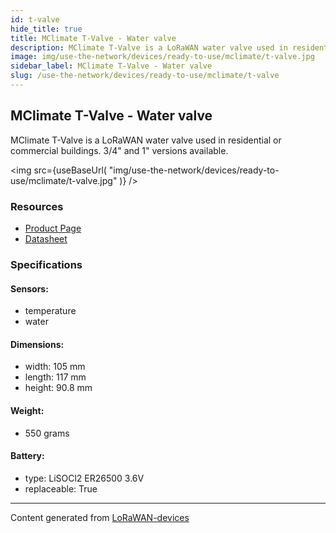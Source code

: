 ```yaml
---
id: t-valve
hide_title: true
title: MClimate T-Valve - Water valve
description: MClimate T-Valve is a LoRaWAN water valve used in residential or commercial buildings. 3/4" and 1" versions available.
image: img/use-the-network/devices/ready-to-use/mclimate/t-valve.jpg
sidebar_label: MClimate T-Valve - Water valve
slug: /use-the-network/devices/ready-to-use/mclimate/t-valve
---
```



## MClimate T-Valve - Water valve

MClimate T-Valve is a LoRaWAN water valve used in residential or commercial buildings. 3/4" and 1" versions available.

<img
src={useBaseUrl(
"img/use-the-network/devices/ready-to-use/mclimate/t-valve.jpg"
)}
/>

### Resources

- [Product Page](https://mclimate.bit.ai/docs/view/qiyURo9OxshxDj1i)
- [Datasheet](https://d19bjv63x2j8ah.cloudfront.net/v2/22667/contents/88AX301jrXL1awzI/mclimate-t-valve-lorawan-datasheet-en.pdf)

### Specifications

#### Sensors:
- temperature
- water
#### Dimensions:
- width: 105 mm
- length: 117 mm
- height: 90.8 mm
#### Weight: 
- 550 grams
#### Battery: 
- type: LiSOCl2 ER26500 3.6V
- replaceable: True



---
Content generated from [LoRaWAN-devices](https://github.com/TheThingsNetwork/lorawan-devices)